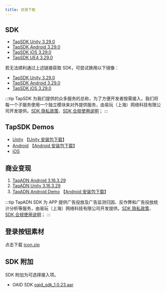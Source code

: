 ```yaml
---
title: 资源下载
---
```


## SDK

- [TapSDK Unity 3.29.0](https://github.com/taptap/TapSDK-Unity/releases/tag/3.29.0)
- [TapSDK Android 3.29.0](https://github.com/taptap/TapSDK-Android/releases/tag/v3.29.0)
- [TapSDK iOS 3.29.0](https://github.com/taptap/TapSDK-iOS/releases/tag/v3.29.0)
- [TapSDK UE4 3.29.0](https://github.com/taptap/TapSDK-UE4/releases/tag/3.29.0)

若无法顺利通过上述链接获取 SDK，可尝试换用以下镜像：

- [TapSDK Unity 3.29.0](https://releases.leanapp.cn/#/taptap/TapSDK-Unity/releases)
- [TapSDK Android 3.29.0](https://releases.leanapp.cn/#/taptap/TapSDK-Android/releases)
- [TapSDK iOS 3.29.0](https://releases.leanapp.cn/#/taptap/TapSDK-iOS/releases)

:::tip
TapSDK 为我们提供的众多服务的总称，为了方便开发者按需接入，我们将每一个子服务使用一个独立模块来对外提供服务，由易玩（上海）网络科技有限公司开发提供。[SDK 隐私政策](https://developer.taptap.cn/docs/sdk/start/agreement/)、[SDK 合规使用说明](https://developer.taptap.cn/docs/sdk/start/compliance/)；
:::


## TapSDK Demos

- [Unity](https://github.com/taptap/TapSDK-Unity-Demo/tree/master)      【[Unity 安装包下载](https://capacity-files.lcfile.com/0vkkVqx532tik5mjYaBm1B1YEYfIpPVP/Tds_demo_v2.0.1.apk)】
- [Android](https://github.com/taptap/TapSDK-Android-Demo)       【[Android 安装包下载](https://lc-buhezimj.cn-e1.lcfile.com/9GO6JQ38ysFUqeSeBywf3Y2dcn8nlI0o/tds_demo_android_2.0.1.apk)】
- [iOS](https://github.com/taptap/TapSDK-iOS)

## 商业变现

1. [TapADN Android 3.16.3.29](https://tapad-platform.tapimg.com/sdk/TapAD_3.16.3.29.aar)
2. [TapADN Unity 3.16.3.29](https://tapad-platform.tapimg.com/sdk/TapAD_3.16.3.29.unitypackage)
3. [TapADN Android Demo](https://capacity-files.lcfile.com/Af1jBE4FKyYfhXMPc3UlXmdlATHWUDqE/TapADDemo.zip)  【[Android 安装包下载](https://capacity-files.lcfile.com/iHthqTzrsMpHmkt6DJNIKXuKOeT3hmtt/tapaddemo_external-release.apk)】

:::tip
TapADN SDK 为 APP 提供广告投放及广告监测归因、反作弊和广告投放统计分析等服务，由易玩（上海）网络科技有限公司开发提供。[SDK 隐私政策](https://developer.taptap.cn/docs/sdk/tap-adn/agreement/)、[SDK 合规使用说明](https://developer.taptap.cn/docs/sdk/tap-adn/adn-compliance/)；
:::

## 登录按钮素材

点击下载 [icon.zip](https://capacity-files.lcfile.com/4WMsI8UItS2wpI7ie87r9PumriiP7Bx0/%E5%9B%BD%E5%86%85%20TapTap%20%E7%99%BB%E5%BD%95_%E6%96%B0%E5%93%81%E7%89%8C_1212%E6%9B%B4%E6%96%B0.zip)

## SDK 附加

SDK 附加为可选择接入项。

- OAID SDK [oaid_sdk_1.0.23.aar](pathname:///files/tap-oaid-sdk-1-0-23.aar)
